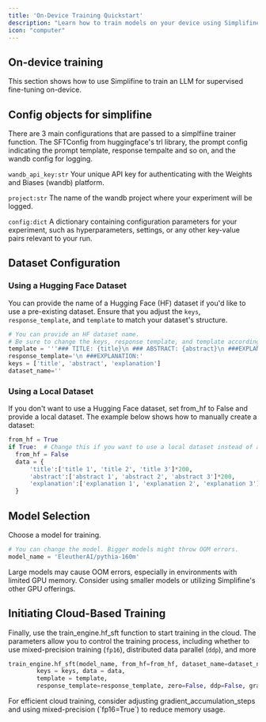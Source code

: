 ```yaml
---
title: 'On-Device Training Quickstart'
description: "Learn how to train models on your device using Simplifine."
icon: "computer"
---
```


## On-device training

This section shows how to use Simplifine to train an LLM for supervised fine-tuning on-device. 

## Config objects for simplifine

There are 3 main configurations that are passed to a simplfiine trainer function. The SFTConfig from huggingface's trl library, the prompt config indicating the prompt template, response tempalte and so on, and the wandb config for logging. 

`wandb_api_key:str` Your unique API key for authenticating with the Weights and Biases (wandb) platform.

`project:str` The name of the wandb project where your experiment will be logged.

`config:dict` A dictionary containing configuration parameters for your experiment, such as hyperparameters, settings, or any other key-value pairs relevant to your run.

## Dataset Configuration
### Using a Hugging Face Dataset
You can provide the name of a Hugging Face (HF) dataset if you'd like to use a pre-existing dataset. Ensure that you adjust the `keys`, `response_template`, and `template` to match your dataset's structure.

```python
# You can provide an HF dataset name.
# Be sure to change the keys, response template, and template accordingly.
template = '''### TITLE: {title}\n ### ABSTRACT: {abstract}\n ###EXPLANATION: {explanation}'''
response_template='\n ###EXPLANATION:'
keys = ['title', 'abstract', 'explanation']
dataset_name=''
```

### Using a Local Dataset
If you don't want to use a Hugging Face dataset, set from_hf to False and provide a local dataset. The example below shows how to manually create a dataset:

``` python
from_hf = True
if True:  # Change this if you want to use a local dataset instead of a Hugging Face dataset.
  from_hf = False
  data = {
      'title':['title 1', 'title 2', 'title 3']*200,
      'abstract':['abstract 1', 'abstract 2', 'abstract 3']*200,
      'explanation':['explanation 1', 'explanation 2', 'explanation 3']*200
  }
```

## Model Selection
Choose a model for training. 
``` python
# You can change the model. Bigger models might throw OOM errors.
model_name = 'EleutherAI/pythia-160m'
```
<Warning>
Large models may cause OOM errors, especially in environments with limited GPU memory. Consider using smaller models or utilizing Simplifine's other GPU offerings.
</Warning>

## Initiating Cloud-Based Training
Finally, use the train_engine.hf_sft function to start training in the cloud. The parameters allow you to control the training process, including whether to use mixed-precision training (`fp16`), distributed data parallel (`ddp`), and more

``` python
train_engine.hf_sft(model_name, from_hf=from_hf, dataset_name=dataset_name,
        keys = keys, data = data,
        template = template,
        response_template=response_template, zero=False, ddp=False, gradient_accumulation_steps=4, fp16=True, max_seq_length=2048)
```
<Tip>
  For efficient cloud training, consider adjusting gradient_accumulation_steps and using mixed-precision (`fp16=True`) to reduce memory usage.
</Tip>
